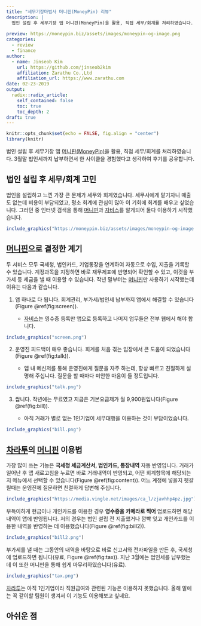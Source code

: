 ```yaml
---
title: "세무기장마법사 머니핀(MoneyPin) 리뷰"
description: |
  법인 설립 후 세무기장 앱 머니핀(MoneyPin)을 활용, 직접 세무/회계를 처리하였습니다. 3월말 법인세까지 납부하면서 한 사이클을 경험했다고 생각하여 후기를 공유합니다.  
  
preview: https://moneypin.biz/assets/images/moneypin-og-image.png
categories:
  - review
  - finance
author:
  - name: Jinseob Kim
    url: https://github.com/jinseob2kim
    affiliation: Zarathu Co.,Ltd
    affiliation_url: https://www.zarathu.com
date: 02-23-2019
output:
  radix::radix_article:
    self_contained: false
    toc: true
    toc_depth: 2
draft: true
---
```


```r
knitr::opts_chunk$set(echo = FALSE, fig.align = "center")
library(knitr)
```

법인 설립 후 세무기장 앱 [머니핀(MoneyPin)](https://moneypin.biz/)을 활용, 직접 세무/회계를 처리하였습니다. 3월말 법인세까지 납부하면서 한 사이클을 경험했다고 생각하여 후기를 공유합니다.  


## 법인 설립 후 세무/회계 고민 

법인을 설립하고 느낀 가장 큰 문제가 세무와 회계였습니다. 세무사에게 맡기자니 매출도 없는데 비용이 부담되었고, 평소 회계에 관심이 많아 이 기회에 회계를 배우고 싶었습니다. 그러던 중 인터넷 검색을 통해 [머니핀](https://moneypin.biz/)과 [자비스](https://jobis.co/)를 알게되어 둘다 이용하기 시작했습니다. 


```r
include_graphics("https://moneypin.biz/assets/images/moneypin-og-image.png")
```


## [머니핀](https://moneypin.biz/)으로 결정한 계기 

두 서비스 모두 국세청, 법인카드, 기업통장을 연계하여 자동으로 수입, 지출을 기록할 수 있습니다. 계정과목을 지정하면 바로 재무제표에 반영되어 확인할 수 있고, 이것을 부가세 등 세금을 낼 때 이용할 수 있습니다. 작년 말부터는 [머니핀](https://moneypin.biz/)만 사용하기 시작했는데 이유는 다음과 같습니다. 

1. 앱 하나로 다 됩니다. 회계관리, 부가세/법인세 납부까지 앱에서 해결할 수 있습니다(Figure \@ref(fig:screen)).

    + [자비스](https://jobis.co/)는 영수증 등록만 앱으로 등록하고 나머지 업무들은 전부 웹에서 해야 합니다.   

```r
include_graphics("screen.png")
```  


2. 운영진 피드백이 매우 좋습니다. 회계를 처음 겪는 입장에서 큰 도움이 되었습니다(Figure \@ref(fig:talk)). 

    + 앱 내 메신저를 통해 운영진에게 질문을 자주 하는데, 항상 빠르고 친절하게 설명해 주십니다. 질문을 할 때마다 미안한 마음이 들 정도입니다. 

```r
include_graphics("talk.png")
```    


3. 쌉니다. 작년에는 무료였고 지금은 기본요금제가 월 9,900원입니다(Figure \@ref(fig:bill)). 

    + 아직 거래가 별로 없는 1인기업이 세무대행을 이용하는 것이 부담이었습니다. 
    
    
```r
include_graphics("bill.png")
```    
    

## [차라투](https://www.zarathu.com)의 [머니핀](https://moneypin.biz/) 이용법

가장 많이 쓰는 기능은 **국세청 세금계산서, 법인카드, 통장내역** 자동 반영입니다. 거래가 일어난 후 앱 새로고침을 누르면 바로 거래내역이 반영되고, 어떤 회계항목에 해당되는지 메뉴에서 선택할 수 있습니다(Figure \@ref(fig:content)). 어느 계정에 넣을지 헷갈릴때는 운영진께 질문하면 친절하게 답변해 주십니다. 

```r
include_graphics("https://media.vingle.net/images/ca_l/zjavhhp4pz.jpg")
```


부득이하게 현금이나 개인카드를 이용한 경우 **영수증을 카메라로 찍어** 업로드하면 해당 내역이 앱에 반영됩니다. 저의 경우는 법인 설립 전 지출했거나 깜빡 잊고 개인카드를 이용한 내역을 반영하는 데 이용했습니다(Figure \@ref(fig:bill2)).  

```r
include_graphics("bill2.png")
```    

부가세를 낼 때는 그동안의 내역을 바탕으로 바로 신고서와 전자파일을 만든 후, 국세청에 업로드하면 됩니다(유료, Figure \@ref(fig:tax)). 지난 3월에는 법인세를 납부했는데 이 또한 머니핀을 통해 쉽게 마무리하였습니다(유료).


```r
include_graphics("tax.png")
```    

[차라투](https://www.zarathu.com)는 아직 1인기업이라 직원급여와 관련된 기능은 이용하지 못했습니다. 올해 말에는 꼭 같이할 팀원이 생겨서 이 기능도 이용해보고 싶네요. 


## 아쉬운 점 


